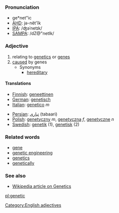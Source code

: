 ===Pronunciation===
*ge*net"ic
*[[w:AHD|AHD]]: jə-nĕt'ĭk
*[[w:IPA|IPA]]: /ʤəˈnetɪk/
*[[w:SAMPA|SAMPA]]: /dZ@"netIk/
===Adjective===
# relating to [[genetics]] or [[gene]]s
# [[cause]]d by genes
#* Synonyms
#** [[hereditary]]

====Translations====

{{top}}
*[[Finnish]]: [[geneettinen]]
*[[German]]: [[genetisch]]
*[[Italian]]: [[genetico]] ''m''
{{mid}}
*[[Persian]]: [[تباری]] (tabaari)
*[[Polish]]: [[genetyczny]] ''m'', [[genetyczna]] ''f'', [[genetyczne]] ''n''
*[[Swedish]]: [[genetik]] (1), [[genetisk]] (2)
{{bottom}}

===Related words===
* [[gene]]
* [[genetic engineering]]
* [[genetics]]
* [[genetically]]

===See also===
* [http://en2.wikipedia.org/wiki/Genetics Wikipedia article on Genetics]

[[Category:English adjectives]]

[[pl:genetic]]